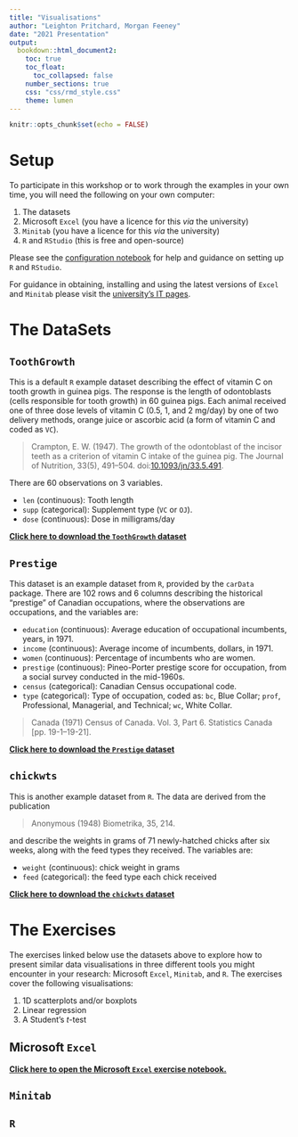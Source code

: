 ```yaml
---
title: "Visualisations"
author: "Leighton Pritchard, Morgan Feeney"
date: "2021 Presentation"
output: 
  bookdown::html_document2:
    toc: true
    toc_float:
      toc_collapsed: false
    number_sections: true
    css: "css/rmd_style.css"
    theme: lumen
---
```


```r
knitr::opts_chunk$set(echo = FALSE)
```

<div id="summary">

</div>

# Setup

To participate in this workshop or to work through the examples in your own time, you will need the following on your own computer:

1. The datasets 
2. Microsoft `Excel` (you have a licence for this *via* the university)
3. `Minitab` (you have a licence for this *via* the university)
4. `R` and `RStudio` (this is free and open-source)

<div id="note">
Please see the [configuration notebook](./configuration.html) for help and guidance on setting up `R` and `RStudio`.

For guidance in obtaining, installing and using the latest versions of `Excel` and `Minitab` please visit the [university's IT pages](https://www.strath.ac.uk/professionalservices/is/software/).
</div>

# The DataSets

## `ToothGrowth`

This is a default `R` example dataset describing the effect of vitamin C on tooth growth in guinea pigs. The response is the length of odontoblasts (cells responsible for tooth growth) in 60 guinea pigs. Each animal received one of three dose levels of vitamin C (0.5, 1, and 2 mg/day) by one of two delivery methods, orange juice or ascorbic acid (a form of vitamin C and coded as `VC`).

> Crampton, E. W. (1947). The growth of the odontoblast of the incisor teeth as a criterion of vitamin C intake of the guinea pig. The Journal of Nutrition, 33(5), 491–504. doi:[10.1093/jn/33.5.491](https://doi.org/10.1093/jn/33.5.491).

There are 60 observations on 3 variables.

- `len` (continuous):	Tooth length
- `supp` (categorical): Supplement type (`VC` or `OJ`).
- `dose` (continuous): Dose in milligrams/day

<div id="note">
[**Click here to download the `ToothGrowth` dataset**](https://raw.githubusercontent.com/sipbs-compbiol/BM432/2021/notebooks/data/toothgrowth.tab)
</div>

## `Prestige`

This dataset is an example dataset from `R`, provided by the `carData` package. There are 102 rows and 6 columns describing the historical "prestige" of Canadian occupations, where the observations are occupations, and the variables are:

- `education` (continuous): Average education of occupational incumbents, years, in 1971.
- `income` (continuous):  Average income of incumbents, dollars, in 1971.
- `women` (continuous): Percentage of incumbents who are women.
- `prestige` (continuous): Pineo-Porter prestige score for occupation, from a social survey conducted in the mid-1960s.
- `census` (categorical):  Canadian Census occupational code.
- `type` (categorical):  Type of occupation, coded as: `bc`, Blue Collar; `prof`, Professional, Managerial, and Technical; `wc`, White Collar.

> Canada (1971) Census of Canada. Vol. 3, Part 6. Statistics Canada [pp. 19-1–19-21].

<div id="note">
[**Click here to download the `Prestige` dataset**](https://raw.githubusercontent.com/sipbs-compbiol/BM432/2021/notebooks/data/prestige.tab)
</div>

## `chickwts`

This is another example dataset from `R`. The data are derived from the publication

> Anonymous (1948) Biometrika, 35, 214.

and describe the weights in grams of 71 newly-hatched chicks after six weeks, along with the feed types they received. The variables are:

- `weight` (continuous): chick weight in grams
- `feed` (categorical): the feed type each chick received

<div id="note">
[**Click here to download the `chickwts` dataset**](https://raw.githubusercontent.com/sipbs-compbiol/BM432/2021/notebooks/data/chickwts.tab)
</div>

# The Exercises

The exercises linked below use the datasets above to explore how to present similar data visualisations in three different tools you might encounter in your research: Microsoft `Excel`, `Minitab`, and `R`. The exercises cover the following visualisations:

1. 1D scatterplots and/or boxplots
2. Linear regression
3. A Student's $t$-test

## Microsoft `Excel`

<div id="note">
[**Click here to open the Microsoft `Excel` exercise notebook.**](./workshop-vis-excel.html)
</div>

## `Minitab`


## `R`